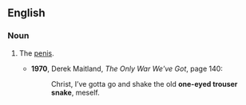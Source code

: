 ==English==

===Noun===
{{en-noun|head=[[one-eyed]] [[trouser snake]]}}

# {{lb|en|slang}} The [[penis]].
#* '''1970''', Derek Maitland, ''The Only War We've Got'', page 140:
#*: Christ, I’ve gotta go and shake the old '''one-eyed trouser snake''', meself.